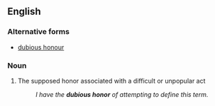 ==English==

===Alternative forms===
*[[dubious honour]]

===Noun===
{{en-noun|sg=[[dubious]] [[honor]]}}

# The supposed honor associated with a difficult or unpopular act
#:''I have the '''dubious honor''' of attempting to define this term.''
